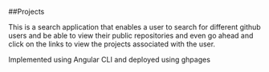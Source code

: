  ##Projects

 <ProjectCard title="Git-Search" link="https://github.com/Libb521/Gitsearch" bg="linear-gradient(to right, #D4145A 0%, #FBB03B 100%)">
This is a search application that enables a user to search for different github users and be able to view their public repositories and even go ahead and click on the links to view the projects associated with the user.

Implemented using Angular CLI and deployed using ghpages
 </ProjectCard>